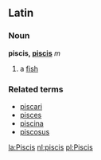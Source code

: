 ==Latin==
===Noun===
'''piscis, [[Wiktionary Appendix:Latin third declension|piscis]]''' ''m''

#a [[fish]]

===Related terms===
*[[piscari]]
*[[pisces]]
*[[piscina]]
*[[piscosus]]

[[la:Piscis]]
[[nl:piscis]]
[[pl:Piscis]]